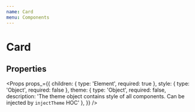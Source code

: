 ```yaml
---
name: Card
menu: Components
---
```



# Card

## Properties

<Props props_={{
  children: { type: 'Element', required: true },
  style: { type: 'Object', required: false },
  theme: { type: 'Object', required: false, description: 'The theme object contains style of all components. Can be injected by `injectTheme` HOC' },
}} />

